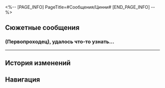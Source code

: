 <%-- [PAGE_INFO]
PageTitle=#Сообщения/Цинни#
[END_PAGE_INFO] --%>
{{Сообщение Инфобокс
|id          = 51
|Изображение = НИП Цинни Иконка.png
|Тип         = НИП
|Отправитель = Цинни
|ПодписьСоо  = Пересекаю огромную вселенную вмиг.
|Фракция     = Лофу Сяньчжоу
}}

==Сюжетные сообщения==
===(Первопроходец), удалось что-то узнать...===
{{Сообщения
|условие_получения = 
|текст =
:'''Цинни:''' (Первопроходец), удалось что-то узнать от генерала Цзин Юаня?
:'''Цинни:''' Сикуй сказала, что мама отлучилась по делам. Я возвращаюсь в Комиссию по полётам.
:'''Цинни:''' Если тебе удалось что-то узнать, можем ли мы встретиться?
:'''Цинни:''' Я бы хотела расспросить обо всём сотрудников Комиссии по полётам... но даже и не знаю с чего начать...
:{Выбор} Ты знаешь Цайи?
::'''(Первопроходец):''' Тебе известно имя Цайи? Говорят, она была лучшей подругой твоей матери.
:{Выбор} Он упомянул Цайи...
::'''(Первопроходец):''' Цзин Юань упоминал какую-то Цайи. Сказал, вы были близки.
:'''Цинни:''' ...
:'''Цинни:''' Я как знала, что это связано.
:'''Цинни:''' Долго объяснять текстом. Давай встретимся.
:{Выбор} Скоро увидимся.
::'''(Первопроходец):''' Скоро увидимся.
:{Выбор} Пока.
::'''(Первопроходец):''' Пока.
}}
----

==История изменений==
{{История изменений|3.5}}

==Навигация==
{{Сообщения Навбокс}}